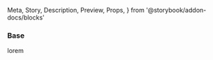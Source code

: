   Meta,
  Story,
  Description,
  Preview,
  Props,
} from '@storybook/addon-docs/blocks'


<Meta title="Miscellaneous/Lightbox" />

### Base

<Preview>
  <Story name="Base">
    <span>lorem</span>
  </Story>
</Preview>
